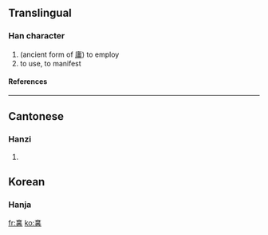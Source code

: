 ==Translingual==
===Han character===
{{Han char|rn=8|rad=亠|as=15|sn=17|four=|canj=卜口口日 (YRRA)}}
# (ancient form of [[庸]]) to employ
# to use, to manifest
====References====
{{Han ref|kx=0089.241|hdz=10294.020|uh=342F|ud=13359}}

----
==Cantonese==
===Hanzi===
{{yue-hanzi|jyut=|y=jung4}}
# {{defn|Cantonese}}

==Korean==
===Hanja===
{{ko-hanja|hangeul=용|rv=yong|mr=yong|y=yong|eumhun=쓰다|ehrv=sseuda|ehmr=ssŭda|ehy=ssuta}}

[[fr:㐯]]
[[ko:㐯]]
